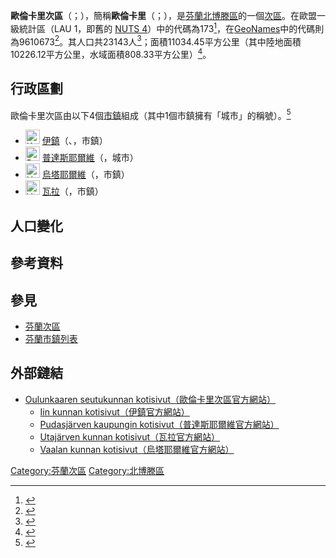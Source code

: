 {{Infobox settlement
| name                    = 歐倫卡里次區
| settlement_type         = [[芬蘭次區|次區]]
| native_name             =Oulunkaaren seutukunta
| native_name_lang        = fi
| image_map               =Oulunkaaren.seutukunta.sijainti.Suomi.2020.svg
| subdivision_type        = [[世界政區索引|國家]]
| subdivision_name        = {{flag|Finland}}
| subdivision_type1        = [[芬蘭行政區|行政區]]
| subdivision_name1        = [[北博滕區|北博滕區]]
| population_footnotes    = <ref name="Population" />
| population_total        = 23143
| population_as_of        = 2020
| area_footnotes          = <ref name="Area" />
| area_total_km2          = 11034.45
| area_land_km2           = 10226.12
| area_water_km2          = 808.33
| population_density_km2  = auto
| coordinates             = {{Coord|65.34738|26.75272|display=title,inline}}
| coordinates_footnotes   = <ref name="GeoNames" />
| timezone1               = [[歐洲東部時間|EET]]<ref>{{Cite web|url=https://www.timeanddate.com/worldclock/finland/helsinki|title=Current Local Time in Helsinki, Finland|last=|first=|date=|website=Time and Date|language=en|access-date=2020-07-16|archive-date=2020-08-04|archive-url=https://web.archive.org/web/20200804053117/https://www.timeanddate.com/worldclock/finland/helsinki|dead-url=no}}</ref>
| utc_offset1             = +2
| timezone1_DST           = [[歐洲東部夏令時間|EEST]]<ref>{{Cite web|url=https://www.timeanddate.com/time/change/finland/helsinki|title=Clock Changes in Helsinki, Finland|last=|first=|date=|website=Time and Date|language=en|access-date=2020-07-16|archive-date=2020-08-04|archive-url=https://web.archive.org/web/20200804053109/https://www.timeanddate.com/time/change/finland/helsinki|dead-url=no}}</ref>
| utc_offset1_DST         = +3
| blank_name              = [[GeoNames|GeoNames]]<ref name="GeoNames" />
| blank_info              = 9610673
| blank1_name             = LAU 1（NUTS 4）<ref name="LAU" />
| blank1_info              = 173
}}
'''歐倫卡里次區'''（{{lang-fi|Oulunkaaren seutukunta}}；{{lang-sv|Oulunkaari ekonomiska region}}），簡稱'''歐倫卡里'''（{{lang-fi|Oulunkaari}}；{{lang-sv|Oulunkaari}}），是[[芬蘭共和國|芬蘭]][[北博滕區|北博滕區]]的一個[[芬蘭次區|次區]]。在歐盟一級{{tsl|fr|Unité administrative locale|地方行政單位}}統計區（LAU 1，即舊的 [[地域統計單位命名法|NUTS 4]]）中的代碼為173<ref name="LAU">{{Cite web |url=http://tilastokeskus.fi/meta/luokitukset/seutukunta/001-2013/index_sv.html |title=Förteckning över ekonomiska regioner |publisher=Statistikcentralen |language=sv |access-date=2013-12-25 |archive-date=2013-11-11 |archive-url=https://web.archive.org/web/20131111091437/http://tilastokeskus.fi/meta/luokitukset/seutukunta/001-2013/index_sv.html |dead-url=no }}</ref>，在[[GeoNames|GeoNames]]中的代碼則為9610673<ref name="GeoNames">{{Cite web |url = https://www.geonames.org/9610673 |title = GeoNames - Oulunkaari (9610673) |archive-url=|archive-date=|dead-url=|access-date = 2020-07-14 |website=[[GeoNames|GeoNames]] |language = en}}</ref>。其人口共23143人<ref name="Population">{{Cite web |url = http://pxnet2.stat.fi/PXWeb/pxweb/fi/StatFin/StatFin__vrm__vamuu/statfin_vamuu_pxt_11lj.px/table/tableViewLayout1/ |title = Väestörakenteen ennakkotiedot alueittain, 2020M01*-2020M05* |date = 2020-01-31 |publisher = Tilastokeskus |access-date = 2020-07-13 |language = fi |archive-date = 2020-12-14 |archive-url = https://web.archive.org/web/20201214201953/http://pxnet2.stat.fi/PXWeb/pxweb/fi/StatFin/StatFin__vrm__vamuu/statfin_vamuu_pxt_11lj.px/ |dead-url = no }}</ref>；面積11034.45平方公里（其中陸地面積10226.12平方公里，水域面積808.33平方公里）<ref name="Area">{{Cite web |url = https://www.maanmittauslaitos.fi/sites/maanmittauslaitos.fi/files/attachments/2020/01/Vuoden_2020_pinta-alatilasto_kunnat_maakunnat.xlsx |title = Pinta-alat kunnittain (Excel) 2020-01-01 |date = 2020-01-01 |publisher = Maanmittauslaitos |access-date = 2020-07-13 |language = fi |archive-date = 2020-07-10 |archive-url = https://web.archive.org/web/20200710123737/https://www.maanmittauslaitos.fi/sites/maanmittauslaitos.fi/files/attachments/2020/01/Vuoden_2020_pinta-alatilasto_kunnat_maakunnat.xlsx |dead-url = no }}</ref>。

== 行政區劃 ==
歐倫卡里次區由以下4個[[芬蘭市鎮|市鎮]]組成（其中1個市鎮擁有「城市」的稱號）。<ref name="Lappi">{{Cite web |language=fi |url=http://www.patio.fi/PatioWeb/facelets/suomenaluejaot/suomenaluejaot.faces |title=Finlands regionindelning på |website=www.patio.fi.|archive-url=https://web.archive.org/web/20121022111321/http://www.patio.fi/PatioWeb/facelets/suomenaluejaot/suomenaluejaot.faces |archive-date=2012-10-22}}</ref>
* [[File:Kuivaniemi.vaakuna.svg|23px]] [[伊鎮|伊鎮]]（{{lang-fi|Ii}}、{{lang-sv|Ijo}}，市鎮）
* [[File:Pudasjarvi.vaakuna.svg|23px]] [[普達斯耶爾維|普達斯耶爾維]]（{{lang|fi|Pudasjärvi}}，城市）
* [[File:Utajärvi.vaakuna.svg|23px]] [[烏塔耶爾維|烏塔耶爾維]]（{{lang|fi|Utajärvi}}，市鎮）
* [[File:Vaala.vaakuna.svg|23px]] [[瓦拉|瓦拉]]（{{lang|fi|Vaala}}，市鎮）

== 人口變化 ==
{{Bar box
|title   =  歐倫卡里次區1980年－2015年的人口變化圖
|titlebar=  #DDD
|width   =  600px
|barwidth=  500px
|left1   =  年
|right1  =  人口
|float   =  left
|bars    =  {{bar pixel|1980|#0099FF|479||27 776}}
{{bar pixel|1985|#0099FF|480||27 845}}
{{bar pixel|1990|#0099FF|474||27 518}}
{{bar pixel|1995|#0099FF|474||27 510}}
{{bar pixel|2000|#0099FF|446||25 858}}
{{bar pixel|2005|#0099FF|434||25 189}}
{{bar pixel|2010|#0099FF|424||24 577}}
{{bar pixel|2015|#0099FF|411||23 855}}
|caption = 來源：Tilastokeskus.<ref>{{Cite web | url = http://pxnet2.stat.fi/PXWeb/pxweb/fi/StatFin/StatFin__vrm__vaerak/statfin_vaerak_pxt_011.px | title = Väestö kielen mukaan sekä ulkomaan kansalaisten määrä ja maa-pinta-ala alueittain 1980 - 2016 | publisher = Tilastokeskus | access-date = 2018-01-18 | language = fi | archive-url = https://web.archive.org/web/20180617142223/http://pxnet2.stat.fi/PXWeb/pxweb/fi/StatFin/StatFin__vrm__vaerak/statfin_vaerak_pxt_011.px | archive-date = 2018-06-17 | dead-url = yes }}</ref>
}}
{{clear}}

== 參考資料 ==
{{reflist}}

== 參見 ==
* [[芬蘭次區|芬蘭次區]]
* [[芬蘭市鎮列表|芬蘭市鎮列表]]

== 外部鏈結 ==
* [http://www.oulunkaari.com/ Oulunkaaren seutukunnan kotisivut（歐倫卡里次區官方網站）] {{Wayback|url=http://www.oulunkaari.com/ |date=20200528083033 }} {{fi icon}}
** [http://www.ii.fi/ Iin kunnan kotisivut（伊鎮官方網站）] {{Wayback|url=http://www.ii.fi/ |date=20200722221427 }} {{fi icon}}
** [http://www.pudasjarvi.fi/ Pudasjärven kaupungin kotisivut（普達斯耶爾維官方網站）] {{Wayback|url=http://www.pudasjarvi.fi/ |date=20200509065549 }} {{fi icon}}
** [http://www.utajarvi.fi/ Utajärven kunnan kotisivut（瓦拉官方網站）] {{Wayback|url=http://www.utajarvi.fi/ |date=20011127015226 }} {{fi icon}}
** [http://www.vaala.fi/ Vaalan kunnan kotisivut（烏塔耶爾維官方網站）] {{Wayback|url=http://www.vaala.fi/ |date=20200320121245 }} {{fi icon}}

{{芬蘭次區}}
[[Category:芬蘭次區|Category:芬蘭次區]]
[[Category:北博滕區|Category:北博滕區]]